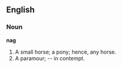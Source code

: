 ==English==

===Noun===

'''nag'''

#A small horse; a pony; hence, any horse.
#A paramour; -- in contempt.